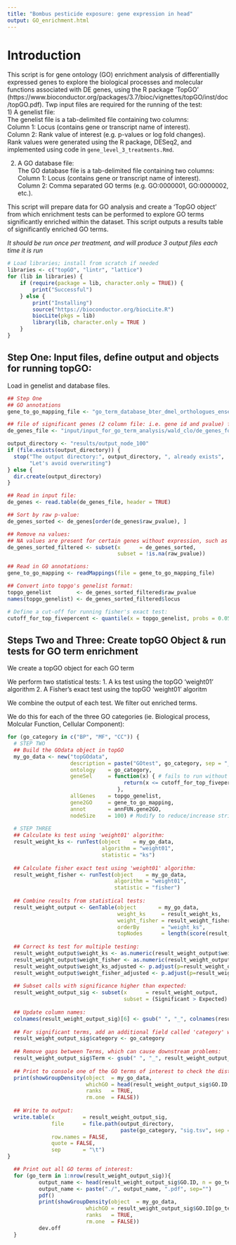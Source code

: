 ```yaml
---
title: "Bombus pesticide exposure: gene expression in head"
output: GO_enrichment.html
---
```


# Introduction 
This script is for gene ontology (GO) enrichment analysis of differentiallly expressed genes to explore the biological processes and molecular functions associated with DE genes, using the R package 'TopGO' (https://www.bioconductor.org/packages/3.7/bioc/vignettes/topGO/inst/doc/topGO.pdf).
Twp input files are required for the running of the test:  
1) A genelist file:  
The genelist file is a tab-delimited file containing two columns:  
Column 1: Locus (contains gene or transcript name of interest).  
Column 2: Rank value of interest (e.g. p-values or log fold changes).  
Rank values were generated using the R package, DESeq2, and implemented using code in ```gene_level_3_treatments.Rmd```.  

2) A GO database file:  
The GO database file is a tab-delimited file containing two columns:  
Column 1: Locus (contains gene or transcript name of interest).  
Column 2: Comma separated GO terms (e.g. GO:0000001, GO:0000002, etc.).  

This script will prepare data for GO analysis and create a 'TopGO object' from which enrichment tests can be performed to explore GO terms significantly enriched within the dataset. 
This script outputs a results table of significantly enriched GO terms.

*It should be run once per treatment, and will produce 3 output files each time it is run*

```r
# Load libraries; install from scratch if needed
libraries <- c("topGO", "lintr", "lattice")
for (lib in libraries) {
    if (require(package = lib, character.only = TRUE)) {
        print("Successful")
    } else {
        print("Installing")
        source("https://bioconductor.org/biocLite.R")
        biocLite(pkgs = lib)
        library(lib, character.only = TRUE )
    }
}
```

## Step One: Input files, define output and objects for running topGO: 
Load in genelist and database files.  

```r
## Step One
## GO annotations
gene_to_go_mapping_file <- "go_term_database_bter_dmel_orthologues_ensembl.txt"

## file of significant genes (2 column file: i.e. gene id and pvalue) file:
de_genes_file <- "input/input_for_go_term_analysis/wald_clo/de_genes_for_topGO.txt"

output_directory <- "results/output_node_100"
if (file.exists(output_directory)) {
  stop("The output directory:", output_directory, ", already exists",
       "Let's avoid overwriting")
} else {
  dir.create(output_directory)
}

## Read in input file:
de_genes <- read.table(de_genes_file, header = TRUE)

## Sort by raw p-value:
de_genes_sorted <- de_genes[order(de_genes$raw_pvalue), ]

## Remove na values:
## NA values are present for certain genes without expression, such as tRNAs:
de_genes_sorted_filtered <- subset(x      = de_genes_sorted,
                                   subset = !is.na(raw_pvalue))

## Read in GO annotations:  
gene_to_go_mapping <- readMappings(file = gene_to_go_mapping_file)

## Convert into topgo's genelist format:
topgo_genelist        <- de_genes_sorted_filtered$raw_pvalue
names(topgo_genelist) <- de_genes_sorted_filtered$locus

# Define a cut-off for running fisher's exact test:  
cutoff_for_top_fivepercent <- quantile(x = topgo_genelist, probs = 0.05)
```

## Steps Two and Three: Create topGO Object & run tests for GO term enrichment

We create a topGO object for each GO term

We perform two statistical tests:
1. A ks test using the topGO 'weight01' algorithm
2. A Fisher's exact test using the topGO 'weight01' algoritm

We combine the output of each test. 
We filter out enriched terms.

We do this for each of the three GO categories (ie. Biological process, Molcular Function, Cellular Component):


```r
for (go_category in c("BP", "MF", "CC")) {
  # STEP TWO
  ## Build the GOdata object in topGO
  my_go_data <- new("topGOdata",
                    description = paste("GOtest", go_category, sep = "_"),
                    ontology    = go_category,
                    geneSel     = function(x) { # fails to run without this
                                     return(x <= cutoff_for_top_fivepercent)
                                   },
                    allGenes    = topgo_genelist,
                    gene2GO     = gene_to_go_mapping,
                    annot       = annFUN.gene2GO,
                    nodeSize    = 100) # Modify to reduce/increase stringency.
  
  # STEP THREE
  ## Calculate ks test using 'weight01' algorithm:
  result_weight_ks <- runTest(object    = my_go_data,
                              algorithm = "weight01",
                              statistic = "ks")
  
  ## Calculate fisher exact test using 'weight01' algorithm:
  result_weight_fisher <- runTest(object    = my_go_data,
                                  algorithm = "weight01",
                                  statistic = "fisher")
  
  ## Combine results from statistical tests:
  result_weight_output <- GenTable(object       = my_go_data,
                                   weight_ks     = result_weight_ks,
                                   weight_fisher = result_weight_fisher,
                                   orderBy       = "weight_ks",
                                   topNodes      = length(score(result_weight_ks)))
  
  ## Correct ks test for multiple testing:
  result_weight_output$weight_ks <- as.numeric(result_weight_output$weight_ks)
  result_weight_output$weight_fisher <- as.numeric(result_weight_output$weight_fisher)
  result_weight_output$weight_ks_adjusted <- p.adjust(p=result_weight_output$weight_ks, method = c("fdr"))
  result_weight_output$weight_fisher_adjusted <- p.adjust(p=result_weight_output$weight_fisher, method = c("fdr"))
  
  ## Subset calls with significance higher than expected:
  result_weight_output_sig <- subset(x      = result_weight_output,
                                     subset = (Significant > Expected) & (weight_ks < 0.05))
                                     
  ## Update column names:
  colnames(result_weight_output_sig)[6] <- gsub(" ", "_", colnames(result_weight_output_sig)[6])
  
  ## For significant terms, add an additional field called 'category' which will be used for plotting of individual go category:
  result_weight_output_sig$category <- go_category
  
  ## Remove gaps between Terms, which can cause downstream problems:
  result_weight_output_sig$Term <- gsub(" ", "_", result_weight_output_sig$Term)
  
  ## Print to console one of the GO terms of interest to check the distribution of that GO term across ranked genes:
  print(showGroupDensity(object  = my_go_data,
                         whichGO = head(result_weight_output_sig$GO.ID, n = 1),
                         ranks   = TRUE,
                         rm.one  = FALSE))
                         
  ## Write to output:
  write.table(x         = result_weight_output_sig,
              file      = file.path(output_directory,
                                    paste(go_category, "sig.tsv", sep = "_")),
              row.names = FALSE,
              quote = FALSE,
              sep       = "\t")
}

```

```r
  ## Print out all GO terms of interest:
  for (go_term in 1:nrow(result_weight_output_sig)){
          output_name <- head(result_weight_output_sig$GO.ID, n = go_term)
          output_name <- paste("./", output_name, ".pdf", sep="")
          pdf()
          print(showGroupDensity(object  = my_go_data,
                         whichGO = result_weight_output_sig$GO.ID[go_term],
                         ranks   = TRUE,
                         rm.one  = FALSE))
          dev.off
  }
  ```
